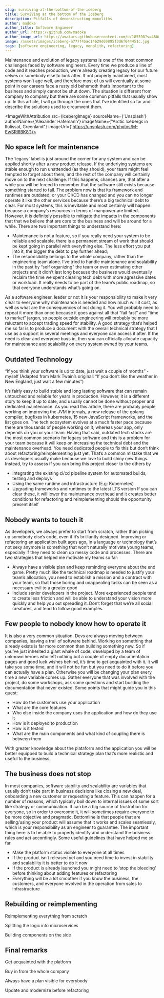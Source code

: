 ```yaml
---
slug: surviving-at-the-bottom-of-the-iceberg
title: Surviving at the bottom of the iceberg
description: Pitfalls of deconstructing monoliths
author: madoke
author_title: Software Engineer
author_url: https://github.com/madoke
author_image_url: https://avatars.githubusercontent.com/u/185598?s=460&v=4
image: /assets/images/iceberg-a777f4bac14629d69895f3d6f644451c.jpg
tags: [software engineering, legacy, monolith, refactoring]
---
```



Maintenance and evolution of legacy systems is one of the most common challenges faced by software engineers. Every time we produce a line of code and it reaches production, we’re already creating legacy for our future selves or somebody else to look after. If not properly maintained, most systems won’t age well, and therefore most of us will eventually at some point in our careers face a rusty old behemoth that’s important to the business and simply cannot be shut down. The situation is different from company to company but there are some common pitfalls that usually show up. In this article, I will go through the ones that I’ve identified so far and describe the solutions used to circumvent them.

<!--truncate-->


<ImageWithAttribution
  src={IcebergImage}
  sourceName={'Unsplash'}
  authorName={'Alexander Hafemann'}
  imageName={"Arctic Icebergs in Ilulissat, Greenland"}
  imageUrl={'https://unsplash.com/photos/M-EwSRl8BK8'}/>

## No space left for maintenance

The ‘legacy’ label is just around the corner for any system and can be applied shortly after a new product release. If the underlying systems are stable enough to run unattended (as they should), your team might feel tempted to forget about them, and the rest of the company will certainly move on to the next challenge. If this happens, chances are, that after a while you will be forced to remember that the software still exists because something started to fail. The problem now is that its framework and runtimes are outdated, or your CI/CD has changed and you can no longer operate it like the other services because there’s a big technical debt to clear.
For most systems, this is inevitable and most certainly will happen because a company’s resources in terms of manpower are limited. However, it is definitely possible to mitigate the impacts in the components that that we believe that are core to the business and will be around for a while.
There are two important things to understand here:
- Maintenance is not a feature, so if you really need your system to be reliable and scalable, there is a permanent stream of work that should be kept going in parallel with everything else. The less effort you put into it, the bigger the debt to pay further ahead;
- The responsibility belongs to the whole company, rather than the engineering team alone. I’ve tried to handle maintenance and scalability in the past by “self organizing” the team or over estimating other projects and it didn’t last long because the business would eventually reclaim the time we spent clearing tech debt with more agressive dates or workload. It really needs to be part of the team’s public roadmap, so that everyone understands what’s going on.

As a software engineer, leader or not it is your responsibility to make it very clear to everyone why maintenance is needed and how much will it cost, as well as what are the consequences of not doing it. You will probably need to repeat it more than once because it goes against all that “fail fast” and “time to market” jargon, so people outside engineering will probably be more reluctant to accept trading speed for stability. A good strategy that’s helped me so far is to produce a document with the overall technical strategy that I use as a support in several meetings and everyone can access it after.
If the need is clear and everyone buys in, then you can officially allocate capacity for maintenance and scalability on every system owned by your teams.


## Outdated Technology

“If you think your software is up to date, just wait a couple of months” - myself (Adapted from Mark Twain’s original: “If you don’t like the weather in New England, just wait a few minutes”)

It’s fairly easy to build stable and long lasting software that can remain untouched and reliable for years in production. However, it is a different story to keep it up to date, and usually cannot be done without proper and dedicated maintenance.
As you read this article, there are probably people working on improving the JVM internals, a new release of the golang compiler, bugfixes in kubernetes, 15 new JavaScript frameworks, and the list goes on. The tech ecosystem evolves at a much faster pace because there are thousands of people working on it, whereas your app, only depends on you or your team.
Having that said, outdated tech stacks are the most common scenario for legacy software and this is a problem for your team because it will keep on increasing the  technical debt and the maintenance overhead. You need dedicated people to fix this but don’t think about refactoring/reimplementing just yet. That’s a common mistake that we as developers usually make because we love to build shiny new things. Instead, try to assess if you can bring this project closer to the others by
- Integrating the existing ci/cd pipeline system for automated builds, testing and deploys
- Using the same runtime and infrastructure   (E.g: Kubernetes)
- Upgrading frameworks and runtimes to the latest LTS version
If you can clear these, it will lower the maintenance overhead and it creates better conditions for refactoring and reimplementing should the opportunity present itself


## Nobody wants to touch it

As developers, we always prefer to start from scratch, rather than picking up somebody else’s code, even if it’s brilliantly designed. Improving or refactoring an application built ages ago, in a language or technology that’s not sexy anymore is something that won’t naturally motivate young teams, especially if they need to clean up messy code and processes. There are two strategies that helped me motivate my teams so far:
- Always have a visible plan and keep reminding everyone about the end game. Pretty much like the technical roadmap is needed to justify your team’s allocation, you need to establish a mission and a contract with your team, so that those boring and unappealing tasks can be seen as a necessary evil to a greater good
- Include senior developers in the project. More experienced people tend to create less friction and will be able to understand your vision more quickly and help you out spreading it. Don’t forget that we’re all social creatures, and tend to follow good examples.


## Few people to nobody know how to operate it

It is also a very common situation. Devs are always moving between companies, leaving a trail of software behind. Working on something that already exists is far more common than building something new. So if you’ve just inherited a giant whale of code, developed by a team of unknown heroes who left nothing but a couple of empty documentation pages and good luck wishes behind, it’s time to get acquainted with it.
It will take you some time, and it will not be fun but you need to do it before you can actually have a plan. Otherwise you will be changing your plan every time a new variable comes up.
Gather everyone that was involved with the project, do some workshops, ask some questions and start building the documentation that never existed. Some points that might guide you in this quest:
- How do the customers use your application
- What are the core features
- Who else inside the company uses the application and how do they use it
- How is it deployed to production
- How is it tested
- What are the main components and what kind of coupling there is between them

With greater knowledge about the plataform and the application you will be better equipped to build a technical strategy plan that’s more realistic and useful to the business


## The business does not stop

In most companies, software stability and scalability are variables that usually don’t take part in business decisions like closing a new deal, onboarding a new customer or requesting a feature. This can happen for a number of reasons, which typically boil down to internal issues of some sort like strategy or communication. It can be a big source of frustration for everyone, so in order to overcome it, it will sometimes require everyone to be more objective and pragmatic. Bottomline is that people that are selling/using your product will assume that it works and scales seamlessly, which is your responsibility as an engineer to guarantee. The important thing here is to be able to properly identify and understand the business rules and act accordingly. Some useful guidelines that have helped me so far
- Make the platform status visible to everyone at all times
- If the product isn’t released yet and you need time to invest in stability and scalability it is better to do it now
- If the product is already launched you might need to ‘stop the bleeding’ before thinking about adding features or refactoring
- Everything will be a lot smoother if you know the business, the customers, and everyone involved in the operation from sales to infrastructure


## Rebuilding or reimplementing

Reimplementing everything from scratch

Splitting the logic into microservices

Building components on the side


## Final remarks

Get acquainted with the platform

Buy in from the whole company

Always have a plan visible for everybody

Update and modernize before refactoring




